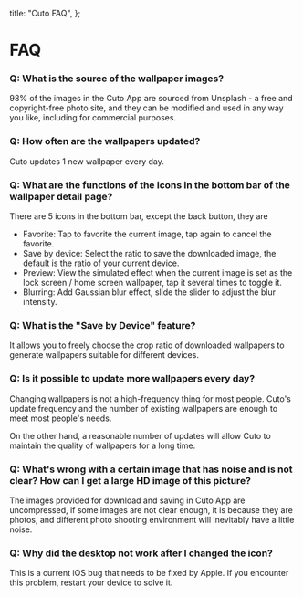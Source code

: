   title: "Cuto FAQ",
};

# FAQ

### Q: What is the source of the wallpaper images?

98% of the images in the Cuto App are sourced from Unsplash - a free and copyright-free photo site, and they can be modified and used in any way you like, including for commercial purposes.

### Q: How often are the wallpapers updated?

Cuto updates 1 new wallpaper every day.

### Q: What are the functions of the icons in the bottom bar of the wallpaper detail page?

There are 5 icons in the bottom bar, except the back button, they are

- Favorite: Tap to favorite the current image, tap again to cancel the favorite.
- Save by device: Select the ratio to save the downloaded image, the default is the ratio of your current device.
- Preview: View the simulated effect when the current image is set as the lock screen / home screen wallpaper, tap it several times to toggle it.
- Blurring: Add Gaussian blur effect, slide the slider to adjust the blur intensity.

### Q: What is the "Save by Device" feature?

It allows you to freely choose the crop ratio of downloaded wallpapers to generate wallpapers suitable for different devices.

### Q: Is it possible to update more wallpapers every day?

Changing wallpapers is not a high-frequency thing for most people. Cuto's update frequency and the number of existing wallpapers are enough to meet most people's needs.

On the other hand, a reasonable number of updates will allow Cuto to maintain the quality of wallpapers for a long time.

### Q: What's wrong with a certain image that has noise and is not clear? How can I get a large HD image of this picture?

The images provided for download and saving in Cuto App are uncompressed, if some images are not clear enough, it is because they are photos, and different photo shooting environment will inevitably have a little noise.

### Q: Why did the desktop not work after I changed the icon?

This is a current iOS bug that needs to be fixed by Apple. If you encounter this problem, restart your device to solve it.
